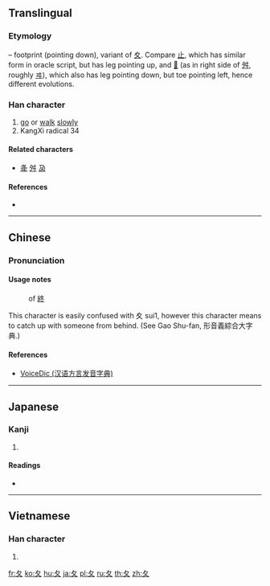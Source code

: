 {{also|攵|夊}}
==Translingual==
{{stroke order|type=animate}}

===Etymology===
{{Han etyl}}
{{liushu|p}} – footprint (pointing down), variant of [[夊]]. Compare [[止]], which has similar form in oracle script, but has leg pointing up, and [[𡕒]] (as in right side of [[舛]], roughly [[ヰ]]), which also has leg pointing down, but toe pointing left, hence different evolutions.

===Han character===
{{Han char|rn=34|rad=夂|as=00|sn=3|four=|canj=HE,XHE}}

# [[go]] or [[walk]] [[slowly]]
# KangXi radical 34

====Related characters====
* [[夅]] [[舛]] [[夃]]

====References====
* {{Han ref|kx=0244.170|dkj=05691|dj=0484.220|hdz=20867.150|uh=5902|ud=22786}}

----

==Chinese==
{{zh-forms}}

===Pronunciation===
{{zh-pron
|m=chǔ,zhǐ
|c=gau2,zi1
|h=pfs=chí
|mn=tí
|w=
|mc=y
|oc=
|ma=|ma2=
|cat=v
}}

====Usage notes====
: {{context|archaic|lang=cmn}} of [[終]]
This character is easily confused with 夊 sui1, however this character means to catch up with someone from behind. (See Gao Shu-fan, 形音義綜合大字典.)

====References====
* [http://cn.voicedic.com/ VoiceDic (汉语方言发音字典)]

----

==Japanese==

===Kanji===
{{ja-kanji|grade=9|rs=夂00}}

# {{defn|lang=ja|sort=夂00}}

====Readings====
* {{ja-readings|on=[[ち]] (chi), [[しゅう]] (shū), [[しゅ]] (shu)|kun=[[おくれる]] (okureru)}}

----

==Vietnamese==

===Han character===
{{vi-hantu|[[truy]]|rs=夂00}}

# {{defn|lang=vi|sort=夂00}}

[[Category:CJKV radicals| ]]

[[fr:夂]]
[[ko:夂]]
[[hu:夂]]
[[ja:夂]]
[[pl:夂]]
[[ru:夂]]
[[th:夂]]
[[zh:夂]]
